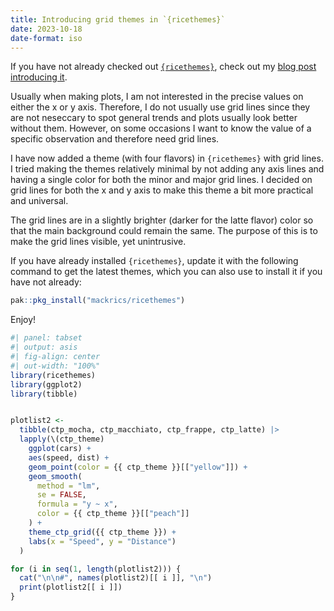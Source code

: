 ```yaml
---
title: Introducing grid themes in `{ricethemes}`
date: 2023-10-18
date-format: iso
---
```


If you have not already checked out [`{ricethemes}`](https://github.com/mackrics/ricethemes),
check out my [blog post introducing it](./ricethemes-intro.qmd).

Usually when making plots, I am not interested in the precise values on either
the x or y axis. Therefore, I do not usually use grid lines since they are not
neseccary to spot general trends and plots usually look better without them. However,
on some occasions I want to know the value of a specific observation and therefore
need grid lines.

I have now added a theme (with four flavors) in `{ricethemes}` with grid lines.
I tried making the themes relatively minimal by not adding any axis lines and
having a single color for both the minor and major grid lines. I decided on
grid lines for both the x and y axis to make this theme a bit more practical
and universal.

The grid lines are in a slightly brighter (darker for the latte flavor) color
so that the main background could remain the same. The purpose of this is to
make the grid lines visible, yet unintrusive. 

If you have already installed `{ricethemes}`, update it with the following
command to get the latest themes, which you can also use to install it if you
have not already:

```r
pak::pkg_install("mackrics/ricethemes")
```

Enjoy!


```r
#| panel: tabset
#| output: asis
#| fig-align: center
#| out-width: "100%"
library(ricethemes)
library(ggplot2)
library(tibble)


plotlist2 <-
  tibble(ctp_mocha, ctp_macchiato, ctp_frappe, ctp_latte) |>
  lapply(\(ctp_theme)
    ggplot(cars) +
    aes(speed, dist) +
    geom_point(color = {{ ctp_theme }}[["yellow"]]) +
    geom_smooth(
      method = "lm",
      se = FALSE,
      formula = "y ~ x",
      color = {{ ctp_theme }}[["peach"]]
    ) +
    theme_ctp_grid({{ ctp_theme }}) +
    labs(x = "Speed", y = "Distance")
  )

for (i in seq(1, length(plotlist2))) {
  cat("\n\n#", names(plotlist2)[[ i ]], "\n")
  print(plotlist2[[ i ]])
}
```
